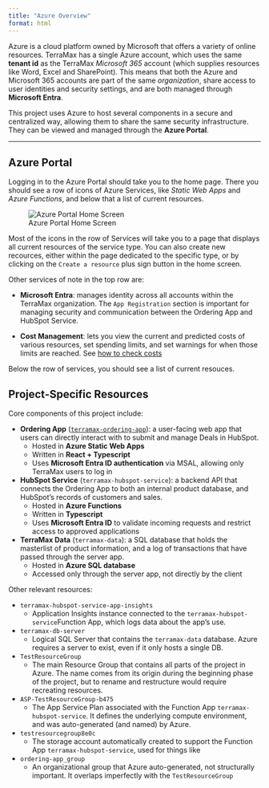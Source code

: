 ```yaml
---
title: "Azure Overview"
format: html
---
```


Azure is a cloud platform owned by Microsoft that offers a variety of online resources.  TerraMax has a single Azure account, which uses the same **tenant id** as the TerraMax *Microsoft 365* account (which supplies resources like Word, Excel and SharePoint).  This means that both the Azure and Microsoft 365 accounts are part of the same *organization*, share access to user identities and security settings, and are both managed through **Microsoft Entra**.

This project uses Azure to host several components in a secure and centralized way, allowing them to share the same security infrastructure.  They can be viewed and managed through the **Azure Portal**.

---

## Azure Portal {#portal}
Logging in to the Azure Portal should take you to the home page.  There you should see a row of icons of Azure Services, like *Static Web Apps* and *Azure Functions*, and below that a list of current resources.  

![Azure Portal Home Screen](../../images/azure-portal-home.jpg)

Most of the icons in the row of Services will take you to a page that displays all current resources of the service type.  You can also create new recources, either within the page dedicated to the specific type, or by clicking on the `Create a resource` plus sign button in the home screen.  

Other services of note in the top row are:

- **Microsoft Entra**: manages identity across all accounts within the TerraMax organization.  The `App Registration` section is important for managing security and communication between the Ordering App and HubSpot Service.

- **Cost Management**: lets you view the current and predicted costs of various resources, set spending limits, and set warnings for when those limits are reached. See [how to check costs](../../how-to/check-costs.html)

Below the row of services, you should see a list of current resouces.

## Project-Specific Resources

Core components of this project include:

- **Ordering App** ([`terramax-ordering-app`](ordering-app/ordering-app-overview.html)): a user-facing web app that users can directly interact with to submit and manage Deals in HubSpot.  
    - Hosted in **Azure Static Web Apps**
    - Written in **React + Typescript**
    - Uses **Microsoft Entra ID authentication** via MSAL, allowing only TerraMax users to log in

- **HubSpot Service** (`terramax-hubspot-service`): a backend API that connects the Ordering App to both an internal product database, and HubSpot's records of customers and sales.
    - Hosted in **Azure Functions**
    - Written in **Typescript**
    - Uses **Microsoft Entra ID** to validate incoming requests and restrict access to approved applications

- **TerraMax Data** (`terramax-data`): a SQL database that holds the masterlist of product information, and a log of transactions that have passed through the server app.
    - Hosted in **Azure SQL database**
    - Accessed only through the server app, not directly by the client

Other relevant resources:

- `terramax-hubspot-service-app-insights`
    - Application Insights instance connected to the `terramax-hubspot-service`Function App, which logs data about the app's use.
- `terramax-db-server`
    - Logical SQL Server that contains the `terramax-data` database.  Azure requires a server to exist, even if it only hosts a single DB.
- `TestResourceGroup`
    - The main Resource Group that contains all parts of the project in Azure.  The name comes from its origin during the beginning phase of the project, but to rename and restructure would require recreating resources.
- `ASP-TestResourceGroup-b475`
    - The App Service Plan associated with the Function App `terramax-hubspot-service`.  It defines the underlying compute environment, and was auto-generated (and named) by Azure.
- `testresourcegroup8e0c`
    - The storage account automatically created to support the Function App `terramax-hubspot-service`, used for things like 
- `ordering-app_group`
    - An organizational group that Azure auto-generated, not structurally important.  It overlaps imperfectly with the `TestResourceGroup`
